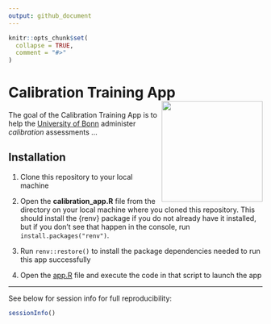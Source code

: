 ```yaml
---
output: github_document
---
```


<!-- README.md is generated from README.Rmd. Please edit that file -->

```r
knitr::opts_chunk$set(
  collapse = TRUE,
  comment = "#>"
)
```

# Calibration Training App <img src='www/university_logo.jpg' align="right" height="200" />

<!-- badges: start -->
<!-- badges: end -->

The goal of the Calibration Training App is to help the [University of Bonn](https://www.uni-bonn.de/en/university/) administer *calibration* assessments ...

## Installation

1. Clone this repository to your local machine

2. Open the **calibration_app.R** file from the directory on your local machine where you cloned this repository. This should install the {renv} package if you do not already have it installed, but if you don't see that happen in the console, run `install.packages("renv")`.

3. Run `renv::restore()` to install the package dependencies needed to run this app successfully

4. Open the [app.R](app.R) file and execute the code in that script to launch the app

*** 

See below for session info for full reproducibility: 

```r
sessionInfo()
```

